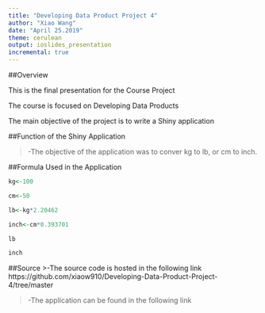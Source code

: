 ---
title: "Developing Data Product Project 4"
author: "Xiao Wang"
date: "April 25.2019"
theme: cerulean
output: ioslides_presentation
incremental: true
---

##Overview

This is the final presentation for the Course Project

The course is focused on Developing Data Products

The main objective of the project is to write a Shiny application

##Function of the Shiny Application

>-The objective of the application was to conver kg to lb, or cm to inch.

##Formula Used in the Application

```{r}
kg<-100

cm<-50

lb<-kg*2.20462

inch<-cm*0.393701

lb

inch

```

##Source
>-The source code is hosted in the following link
https://github.com/xiaow910/Developing-Data-Product-Project-4/tree/master

>-The application can be found in the following link








